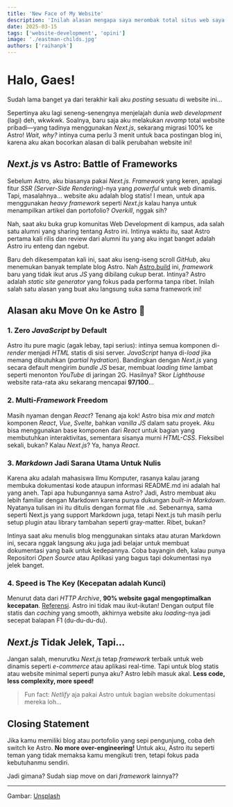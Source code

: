```yaml
---
title: 'New Face of My Website'
description: 'Inilah alasan mengapa saya merombak total situs web saya!'
date: 2025-03-15
tags: ['website-development', 'opini']
image: './eastman-childs.jpg'
authors: ['raihanpk']
---
```


# Halo, Gaes!

Sudah lama banget ya dari terakhir kali aku *posting* sesuatu di website ini...

Sepertinya aku lagi seneng-senengnya menjelajah dunia *web development* (lagi) deh, wkwkwk. Soalnya, baru saja aku melakukan *revamp* total website pribadi—yang tadinya menggunakan *Next.js*, sekarang migrasi 100% ke Astro! *Wait, why?* intinya cuma perlu 3 menit untuk baca postingan blog ini, karena aku akan bocorkan alasan di balik perubahan website ini!

## *Next.js* vs Astro: Battle of Frameworks

Sebelum Astro, aku biasanya pakai *Next.js*. *Framework* yang keren, apalagi fitur *SSR (Server-Side Rendering)*-nya yang *powerful* untuk web dinamis. Tapi, masalahnya… website aku adalah blog statis! I mean, untuk apa menggunakan *heavy framework* seperti *Next.js* kalau hanya untuk menampilkan artikel dan portofolio? *Overkill*, nggak sih?

Nah, saat aku buka grup komunitas Web Development di kampus, ada salah satu alumni yang sharing tentang Astro ini. Intinya waktu itu, saat Astro pertama kali rilis dan review dari alumni itu yang aku ingat banget adalah Astro iru enteng dan ngebut. 

Baru deh dikesempatan kali ini, saat aku iseng-iseng scroll *GitHub*, aku menemukan banyak template blog Astro. Nah [Astro.build](https://astro.build) ini, *framework* baru yang tidak ikut arus *JS* yang dibilang cukup berat. Intinya? Astro adalah *static site generator* yang fokus pada performa tanpa ribet. Inilah salah satu alasan yang buat aku langsung suka sama framework ini!

## Alasan aku Move On ke Astro 🚀

### 1. Zero *JavaScript* by Default

Astro itu pure magic (agak lebay, tapi serius): intinya semua komponen di-*render* menjadi *HTML* statis di sisi server. *JavaScript* hanya di-*load* jika memang dibutuhkan (*partial hydration*). Bandingkan dengan *Next.js* yang secara default mengirim *bundle JS* besar, membuat *loading time* lambat seperti menonton *YouTube* di jaringan 2G. Hasilnya? Skor *Lighthouse* website rata-rata aku sekarang mencapai **97/100**...

### 2. Multi-*Framework* Freedom

Masih nyaman dengan *React*? Tenang aja kok! Astro bisa *mix and match* komponen *React*, *Vue*, *Svelte*, bahkan *vanilla JS* dalam satu proyek. Aku bisa menggunakan base komponen dari *React* untuk bagian yang membutuhkan interaktivitas, sementara sisanya murni *HTML-CSS*. Fleksibel sekali, bukan? Kalau *Next.js*? Ya, hanya *React*.

### 3. *Markdown* Jadi Sarana Utama Untuk Nulis

Karena aku adalah mahasiswa Ilmu Komputer, rasanya kalau jarang membuka dokumentasi kode ataupun informasi README.md ini adalah hal yang aneh. Tapi apa hubungannya sama Astro? Jadi, Astro membuat aku lebih familiar dengan Markdown karena punya dukungan *built-in Markdown*. Nyatanya tulisan ini itu ditulis dengan format file `.md`. Sebenarnya, sama seperti Next.js yang support Markdown juga, tetapi Next.js tuh masih perlu setup plugin atau library tambahan seperti gray-matter. Ribet, bukan?

Intinya saat aku menulis blog menggunakan sintaks atau aturan Markdown ini, secara nggak langsung aku juga jadi belajar untuk membuat dokumentasi yang baik untuk kedepannya. Coba bayangin deh, kalau punya Repositori *Open Source* atau Aplikasi yang bagus tapi dokumentasi nya jelek banget. 

### 4. Speed is The Key (Kecepatan adalah Kunci)

Menurut data dari *HTTP Archive*, **90% website gagal mengoptimalkan kecepatan**. [Referensi](https://httparchive.org/reports/state-of-the-web#bytesTotal). Astro ini tidak mau ikut-ikutan! Dengan output file statis dan *caching* yang smooth, akhirnya website aku *loading*-nya jadi secepat balapan F1 (du-du-du-du).

## *Next.js* Tidak Jelek, Tapi…

Jangan salah, menurutku *Next.js* tetap *framework* terbaik untuk web dinamis seperti *e-commerce* atau aplikasi real-time. Tapi untuk blog statis atau website minimal seperti punya aku? Astro lebih masuk akal. **Less code, less complexity, more speed!**

> Fun fact: *Netlify* aja pakai Astro untuk bagian website dokumentasi mereka loh...

## Closing Statement

Jika kamu memiliki blog atau portofolio yang sepi pengunjung, coba deh switch ke Astro. **No more over-engineering!** Untuk aku, Astro itu seperti teman yang tidak memaksa kamu mengikuti tren, tetapi fokus pada kebutuhanmu sendiri.

Jadi gimana? Sudah siap move on dari *framework* lainnya??

---

Gambar: [Unsplash](https://unsplash.com)
